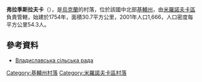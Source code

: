 {{coord|49|37|39|N|30|56|41|E|scale:30000|display=title}}

'''弗拉季斯拉夫卡'''（{{lang-uk|Владиславка}}），是[[烏克蘭|烏克蘭]]的村落，位於該國中北部[[基輔州|基輔州]]，由[[米羅諾夫卡區|米羅諾夫卡區]]負責管轄，始建於1754年，面積30.7平方公里，2001年人口1,666，人口密度每平方公里54.3人。

==參考資料==
*[http://rada.info/rada/04362510/ Владиславська сільська рада] {{Wayback|url=http://rada.info/rada/04362510/ |date=20170222094406 }}

{{DEFAULTSORT:Владиславка}}
[[Category:基輔州村落|Category:基輔州村落]]
[[Category:米羅諾夫卡區村落|Category:米羅諾夫卡區村落]]


{{Kiev-geo-stub}}